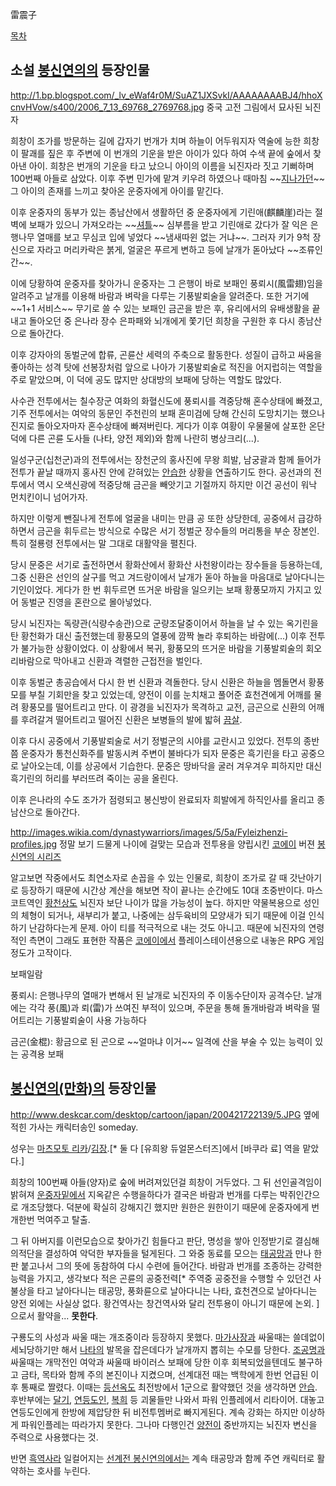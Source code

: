 雷震子

[[목차]]

== 소설 [[봉신연의]]의 등장인물 ==
http://1.bp.blogspot.com/_lv_eWaf4r0M/SuAZ1JXSvkI/AAAAAAAABJ4/hhoXcnvHVow/s400/2006_7_13_69768_2769768.jpg
중국 고전 그림에서 묘사된 뇌진자

희창이 조가를 방문하는 길에 갑자기 번개가 치며 하늘이 어두워지자 역술에 능한 희창이 팔괘를 짚은 후 주변에 이 번개의 기운을 받은 아이가 있다 하여 수색 끝에 숲에서 찾아낸 아이. 희창은 번개의 기운을 타고 났으니 아이의 이름을 뇌진자라 짓고 기뻐하며 100번째 아들로 삼았다. 이후 주변 민가에 맡겨 키우려 하였으나 때마침 ~~[[지나가던]]~~ 그 아이의 존재를 느끼고 찾아온 운중자에게 아이를 맡긴다.

이후 운중자의 동부가 있는 종남산에서 생활하던 중 운중자에게 기린애(麒麟崖)라는 절벽에 보패가 있으니 가져오라는 ~~[[셔틀]]~~ 심부름을 받고 기린애로 갔다가 잘 익은 은행나무 열매를 보고 무심코 입에 넣었다 ~~냄새따윈 없는 거냐~~. 그러자 키가 9척 장신으로 자라고 머리카락은 붉게, 얼굴은 푸르게 변하고 등에 날개가 돋아났다 ~~조류인간~~. 

이에 당황하여 운중자를 찾아가니 운중자는 그 은행이 바로 보패인 풍뢰시(風雷翅)임을 알려주고 날개를 이용해 바람과 벼락을 다루는 기풍발뢰술을 알려준다. 또한 거기에 ~~1+1 서비스~~ 무기로 쓸 수 있는 보패인 금곤을 받은 후, 유리에서의 유배생활을 끝내고 돌아오던 중 은나라 장수 은파패와 뇌개에게 쫓기던 희창을 구원한 후 다시 종남산으로 돌아간다.

이후 강자아의 동벌군에 합류, 곤륜산 세력의 주축으로 활동한다. 성질이 급하고 싸움을 좋아하는 성격 탓에 선봉장처럼 앞으로 나아가 기풍발뢰술로 적진을 어지럽히는 역할을 주로 맡았으며, 이 덕에 공도 많지만 상대방의 보패에 당하는 역할도 많았다.

사수관 전투에서는 칠수장군 여화의 화혈신도에 풍뢰시를 격중당해 혼수상태에 빠졌고, 기주 전투에서는 여악의 동문인 주천린의 보패 혼미검에 당해 간신히 도망치기는 했으나 진지로 돌아오자마자 혼수상태에 빠져버린다. 게다가 이후 여황이 우물물에 살포한 온단 덕에 다른 곤륜 도사들 (나타, 양전 제외)와 함께 나란히 병상크리(...). 

일성구군(십천군)과의 전투에서는 장천군의 홍사진에 무왕 희발, 남궁괄과 함께 들어가 전투가 끝날 때까지 홍사진 안에 갇혀있는 [[안습]]한 상황을 연출하기도 한다. 공선과의 전투에서 역시 오색신광에 적중당해 금곤을 빼앗기고 기절까지 하지만 이건 공선이 워낙 먼치킨이니 넘어가자.

하지만 이렇게 뺀질나게 전투에 얼굴을 내미는 만큼 공 또한 상당한데, 공중에서 급강하하면서 금곤을 휘두르는 방식으로 수많은 서기 정벌군 장수들의 머리통을 부순 장본인. 특히 절룡령 전투에서는 말 그대로 대활약을 펼친다. 

당시 문중은 서기로 출전하면서 황화산에서 황화산 사천왕이라는 장수들을 등용하는데, 그중 신환은 선인의 살구를 먹고 겨드랑이에서 날개가 돋아 하늘을 마음대로 날아다니는 기인이었다. 게다가 한 번 휘두르면 뜨거운 바람을 일으키는 보패 황풍모까지 가지고 있어 동벌군 진영을 혼란으로 몰아넣었다. 

당시 뇌진자는 독량관(식량수송관)으로 군량조달중이어서 하늘을 날 수 있는 옥기린을 탄 황천화가 대신 출전했는데 황풍모의 열풍에 깜짝 놀라 후퇴하는 바람에(...) 이후 전투가 불가능한 상황이었다. 이 상황에서 복귀, 황풍모의 뜨거운 바람을 기풍발뢰술의 회오리바람으로 막아내고 신환과 격렬한 근접전을 벌인다.

이후 동벌군 총공습에서 다시 한 번 신환과 격돌한다. 당시 신환은 하늘을 멤돌면서 황풍모를 부칠 기회만을 찾고 있었는데, 양전이 이를 눈치채고 풀어준 효천견에게 어깨를 물려 황풍모를 떨어트리고 만다. 이 광경을 뇌진자가 목격하고 교전, 금곤으로 신환의 어깨를 후려갈겨 떨어트리고 떨어진 신환은 보병들의 발에 밟혀 [[끔살]]. 

이후 다시 공중에서 기풍발뢰술로 서기 정벌군의 시야를 교란시고 있었다. 전투의 종반쯤 운중자가 통천신화주를 발동시켜 주변이 불바다가 되자 문중은 흑기린을 타고 공중으로 날아오는데, 이를 상공에서 기습한다. 문중은 땅바닥을 굴러 겨우겨우 피하지만 대신 흑기린의 허리를 부러뜨려 죽이는 공을 올린다.

이후 은나라의 수도 조가가 점령되고 봉신방이 완료되자 희발에게 하직인사를 올리고 종남산으로 돌아간다.

http://images.wikia.com/dynastywarriors/images/5/5a/Fyleizhenzi-profiles.jpg
정말 보기 드물게 나이에 걸맞는 모습과 전투용을 양립시킨 [[코에이]] 버젼 [[봉신연의 시리즈]]

알고보면 작중에서도 최연소자로 손꼽을 수 있는 인물로, 희창이 조가로 갈 때 갓난아기로 등장하기 때문에 시간상 계산을 해보면 작이 끝나는 순간에도 10대 초중반이다. 마스코트역인 [[황천상]]도 뇌진자 보단 나이가 많을 가능성이 높다. 하지만 약물복용으로 성인의 체형이 되거나, 새부리가 붙고, 나중에는 삼두육비의 모양새가 되기 때문에 이걸 인식하기 난감하다는게 문제. 아이 티를 적극적으로 내는 것도 아니고. 때문에 뇌진자의 연령적인 측면이 그래도 표현한 작품은 [[코에이]]에서 플레이스테이션용으로 내놓은 RPG 게임 정도가 고작이다.  

보패일람

풍뢰시: 은행나무의 열매가 변해서 된 날개로 뇌진자의 주 이동수단이자 공격수단. 날개에는 각각 풍(風)과 뢰(雷)가 쓰여진 부적이 있으며, 주문을 통해 돌개바람과 벼락을 떨어트리는 기풍발뢰술이 사용 가능하다

금곤(金棍): 황금으로 된 곤으로 ~~얼마냐 이거~~ 일격에 산을 부술 수 있는 능력이 있는 공격용 보패

== [[봉신연의(만화)]]의 등장인물 ==
http://www.deskcar.com/desktop/cartoon/japan/200421722139/5.JPG
옆에 적힌 가사는 캐릭터송인 someday.

성우는 [[마츠모토 리카]]/[[김장]].[* 둘 다 [유희왕 듀얼몬스터즈]에서 [바쿠라 료] 역을 맡았다.]

희창의 100번째 아들(양자)로 숲에 버려져있던걸 희창이 거두었다. 그 뒤 선인골격임이 밝혀져 [[운중자]]밑에서 지옥같은 수행을하다가 결국은 바람과 번개를 다루는 박쥐인간으로 개조당했다. 덕분에 확실히 강해지긴 했지만 원한은 원한이기 때문에 운중자에게 번개한번 먹여주고 탈출.

그 뒤 아버지를 이런모습으로 찾아가긴 힘들다고 판단, 명성을 쌓아 인정받기로 결심해 의적단을 결성하여 악덕한 부자들을 털게된다. 그 와중 동료를 모으는 [[태공망]]과 만나 한판 붙고나서 그의 뜻에 동참하여 다시 수련에 들어간다. 바람과 번개를 조종하는 강력한 능력을 가지고, 생각보다 적은 곤륜의 공중전력[* 주역중 공중전을 수행할 수 있던건 사불상을 타고 날아다니는 태공망, 풍화륜으로 날아다니는 나타, 효천견으로 날아다니는 양전 외에는 사실상 없다. 황건역사는 창건역사와 달리 전투용이 아니기 때문에 논외. ]으로서 활약을... '''못한다'''.

구룡도의 사성과 싸울 때는 개조중이라 등장하지 못했다. [[마가사장]]과 싸울때는 쓸데없이 세뇌당하기만 해서 [[나타]]의 발목을 잡은데다가 날개까지 뽑히는 수모를 당한다. [[조공명]]과 싸울때는 개막전인 여악과 싸울때 바이러스 보패에 당한 이후 회복되었을텐데도 불구하고 금타, 목타와 함께 주의 본진이나 지켰으며, 선계대전 때는 백학에게 한번 언급된 이후 통째로 짤렸다. 이때는 [[등선옥]]도 최전방에서 1군으로 활약했던 것을 생각하면 [[안습]]. 후반부에는 [[달기]], [[연등도인]], [[복희]] 등 괴물들만 나와서 파워 인플레에서 리타이어. 대놓고 연등도인에게 한방에 제압당한 뒤 비전투멤버로 빠지게된다. 계속 강화는 하지만 이상하게 파워인플레는 따라가지 못한다. 그나마 다행인건 [[양전]]이 중반까지는 뇌진자 변신을 주력으로 사용했다는 것.

반면 [[흑역사]]라 일컬어지는 [[선계전 봉신연의]]에서는 계속 태공망과 함께 주연 캐릭터로 활약하는 호사를 누린다. 
